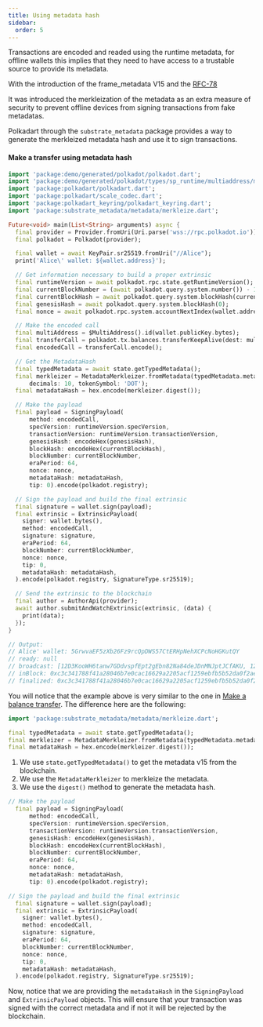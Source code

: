 ```yaml
---
title: Using metadata hash
sidebar:
  order: 5
---
```


Transactions are encoded and readed using the runtime metadata, for offline wallets this implies that they need to have access to a trustable source to provide its metadata.

With the introduction of the frame_metadata V15 and the [RFC-78](https://polkadot-fellows.github.io/RFCs/approved/0078-merkleized-metadata.html)

It was introduced the merkleization of the metadata as an extra measure of security to prevent offline devices from signing transactions from fake metadatas.


Polkadart through the `substrate_metadata` package provides a way to generate the merkleized metadata hash and use it to sign transactions.

#### Make a transfer using metadata hash

```dart
import 'package:demo/generated/polkadot/polkadot.dart';
import 'package:demo/generated/polkadot/types/sp_runtime/multiaddress/multi_address.dart';
import 'package:polkadart/polkadart.dart';
import 'package:polkadart/scale_codec.dart';
import 'package:polkadart_keyring/polkadart_keyring.dart';
import 'package:substrate_metadata/metadata/merkleize.dart';

Future<void> main(List<String> arguments) async {
  final provider = Provider.fromUri(Uri.parse('wss://rpc.polkadot.io'));
  final polkadot = Polkadot(provider);

  final wallet = await KeyPair.sr25519.fromUri("//Alice");
  print('Alice\' wallet: ${wallet.address}');

  // Get information necessary to build a proper extrinsic
  final runtimeVersion = await polkadot.rpc.state.getRuntimeVersion();
  final currentBlockNumber = (await polkadot.query.system.number()) - 1;
  final currentBlockHash = await polkadot.query.system.blockHash(currentBlockNumber);
  final genesisHash = await polkadot.query.system.blockHash(0);
  final nonce = await polkadot.rpc.system.accountNextIndex(wallet.address);

  // Make the encoded call
  final multiAddress = $MultiAddress().id(wallet.publicKey.bytes);
  final transferCall = polkadot.tx.balances.transferKeepAlive(dest: multiAddress, value: BigInt.one);
  final encodedCall = transferCall.encode();

  // Get the MetadataHash
  final typedMetadata = await state.getTypedMetadata();
  final merkleizer = MetadataMerkleizer.fromMetadata(typedMetadata.metadata,
      decimals: 10, tokenSymbol: 'DOT');
  final metadataHash = hex.encode(merkleizer.digest());

  // Make the payload
  final payload = SigningPayload(
      method: encodedCall,
      specVersion: runtimeVersion.specVersion,
      transactionVersion: runtimeVersion.transactionVersion,
      genesisHash: encodeHex(genesisHash),
      blockHash: encodeHex(currentBlockHash),
      blockNumber: currentBlockNumber,
      eraPeriod: 64,
      nonce: nonce,
      metadataHash: metadataHash,
      tip: 0).encode(polkadot.registry);

  // Sign the payload and build the final extrinsic
  final signature = wallet.sign(payload);
  final extrinsic = ExtrinsicPayload(
    signer: wallet.bytes(),
    method: encodedCall,
    signature: signature,
    eraPeriod: 64,
    blockNumber: currentBlockNumber,
    nonce: nonce,
    tip: 0,
    metadataHash: metadataHash,
  ).encode(polkadot.registry, SignatureType.sr25519);

  // Send the extrinsic to the blockchain
  final author = AuthorApi(provider);
  await author.submitAndWatchExtrinsic(extrinsic, (data) {
    print(data);
  });
}

// Output:
// Alice' wallet: 5GrwvaEF5zXb26Fz9rcQpDWS57CtERHpNehXCPcNoHGKutQY
// ready: null
// broadcast: [12D3KooWH6tanw7GDdvspfEpt2gEbn82Na84deJDnMNJptJCfAKU, 12D3KooWN8pzDyuAAZ126uR6WcwYThbMWSPnXf7cimKHCZVn34iB, 12D3KooWDUjbGEP1fExf7LDze8iScY6ycsB8B7K3Gfnb2wwffhxK, 12D3KooWHTuZXi5jfAztC68Wf9wbHk8g3pFs9uUVpw9tib13zQWf, 12D3KooWGGBCu1AwCLt5LWE63RTPorR3PjX7Q3cDZrRku59NPkB5, 12D3KooWB6iwHFUoLpSxp6jNCkExzukVJF1hKWNRBvZWtt34gVXh, 12D3KooWEtK675m8iU8Hpc1E5SLnBMPZgzZfdp4uUGDmyh7LEgR3, 12D3KooW9zVuJRTqsPJ5KoA7QSPzCxesYT8FhAKRDwdLdYXAkim3, 12D3KooWPgHhBcG2zD6uND3M6XWdd8MuXCU2Z6xjZs5typTVqUVd, 12D3KooWGQudnpbyypxqUmQdsmpGCfHDu9ip4oqeMM4M4pPxcSmJ, 12D3KooWSS1FFy4VgJmf5kioR5MotCS3LFNHWM3Z1GxQfmUcKqiy, 12D3KooWQZkoqjez2aJ8GsTf1K5vCY2PV3XxwVf9B3iuuYYxViEE, 12D3KooWHHyDiQXNvgtW2pxNsgGntpz6AuSni3Dgem6EYY7PeMZM, 12D3KooWLJ5DEEcifVAXnJZAyznxd6xWsEvwS6U43nD5JmUxQGPb, 12D3KooWADSbUQbTLHf4dzp8NtWK3DJFj3TSyWxv3v1wooCU77YC, 12D3KooWCmUArt3vWrmNTCtvXf7RCWWhgSgU5jUcqD1cgPiL7w1z, 12D3KooWPe66mj1D4T4KcwsJikeJScxSVNS2iae6oJHGnF99DTLc, 12D3KooWH3toosYujUH3jvZDrVsudJp9CEUc8ajyNGAUeMvRYqYd, 12D3KooWAuKeacpNPdFq7sLjXmgS23SyGu4Us7Z4fRiJoVK3aky2, 12D3KooWFUUj8yJ3sJzXjtPZAvhuK1bAhbn9JPa7KAYCoDN1MLmZ, 12D3KooWCx3GoZeH2MZ4eFmqeYa9RPppC4eZopW8GbEgyYcrrhQA, 12D3KooWPWHUu17HfaPuK7fbszNd6chFDzwHL3HCVw5miNfAKjLN, 12D3KooWPWRX8XUxV3pYeYb1fZpK2RSycTFhrVZ4Su65HxuYzRSh, 12D3KooWH57Fx8xR8FJhkDuvZDg2Jav3ZEJohjMtyLC1CGXVZ1vK, 12D3KooWLc4ieE6EGZ3B8yZ7JnaQqJKU7ocGXRVNufkE9Nh8E3XQ, 12D3KooWCRcoJqxeKVDTcKxqv4kdeUGkoJkWggZJyhrfhh4jAHY4, 12D3KooWAwWmTPHPeUruUrAm53KjUrAGVqdwSKPmRa7RC65yE7aL, 12D3KooWRuAURXtSTkbiz6tccf6QhABKuYmQw2w3wy16ZjhAQEsA, 12D3KooWAgv6KKySREnXRy6V136VM7orMtLTdXifcLkofUTeN76o, 12D3KooWLnf7gQkZVjDcKkoxfxAYuoJZcFukkV3zvkNMvYwvZLV4, 12D3KooWDjsafUnHj8SfCuG8pYBzNFMbq8GuTWQ9AT1SbSa4X3qy, 12D3KooWQj2P4jDanJtktEJnTFqbtv8rqo8s3iqaTi58yE5GMoPa, 12D3KooWJhMu1NSHC2xJgSi73GznghPXBc6oq2VZdUYvJJd8MLU7, 12D3KooWSz85vPmCcQ9fwaHpSrPyaAXRP2fB5phetz6txD444Jmn, 12D3KooWKz8dMRwWnw7UVZrrWegYBPBufBhpxBYSjk4JELyxKrTS, 12D3KooWLcFJj4mvUBD38FckCqafTYavJxZBeQknxVAvkhMFATiB, 12D3KooWNgzmWzP2cdDoinwsCva1vrXdN1bKHbnrzvkz66hQhmtc, 12D3KooWAbPXnoRSng2B5W9rXwz2A3tVrPMy8brnSvmDcyvnJs7X, 12D3KooWRmVgYuBa54Xo225zBAhfesdSPM8TL5JruNmYFUa5m9dP, 12D3KooW9xysa5Q6KuANonoMBp8AgYpCAcpyUk6Z2wxpEbN4ru2N]
// inBlock: 0xc3c341788f41a28046b7e0cac16629a2205acf1259ebfb5b52da0f2ae9e09959
// finalized: 0xc3c341788f41a28046b7e0cac16629a2205acf1259ebfb5b52da0f2ae9e09959
```

You will notice that the example above is very similar to the one in [Make a balance transfer](./guides/make-transfer). The difference here are the following:

```dart
import 'package:substrate_metadata/metadata/merkleize.dart';

final typedMetadata = await state.getTypedMetadata();
final merkleizer = MetadataMerkleizer.fromMetadata(typedMetadata.metadata, decimals: 10, tokenSymbol: 'DOT');
final metadataHash = hex.encode(merkleizer.digest());
```

1. We use `state.getTypedMetadata()` to get the metadata v15 from the blockchain.
2. We use the `MetadataMerkleizer` to merkleize the metadata.
3. We use the `digest()` method to generate the metadata hash.

```dart
// Make the payload
  final payload = SigningPayload(
      method: encodedCall,
      specVersion: runtimeVersion.specVersion,
      transactionVersion: runtimeVersion.transactionVersion,
      genesisHash: encodeHex(genesisHash),
      blockHash: encodeHex(currentBlockHash),
      blockNumber: currentBlockNumber,
      eraPeriod: 64,
      nonce: nonce,
      metadataHash: metadataHash,
      tip: 0).encode(polkadot.registry);

// Sign the payload and build the final extrinsic
  final signature = wallet.sign(payload);
  final extrinsic = ExtrinsicPayload(
    signer: wallet.bytes(),
    method: encodedCall,
    signature: signature,
    eraPeriod: 64,
    blockNumber: currentBlockNumber,
    nonce: nonce,
    tip: 0,
    metadataHash: metadataHash,
  ).encode(polkadot.registry, SignatureType.sr25519);
```

Now, notice that we are providing the `metadataHash` in the `SigningPayload` and `ExtrinsicPayload` objects.
This will ensure that your transaction was signed with the correct metadata and if not it will be rejected by the blockchain.